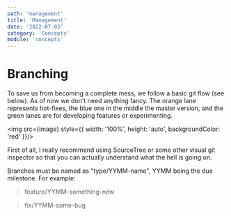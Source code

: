 ```yaml
---
path: 'management'
title: 'Management'
date: '2022-07-03'
category: 'Concepts'
module: 'concepts'
---
```


# Branching

To save us from becoming a complete mess, we follow a basic git flow (see below). As of now we don't need anything fancy. The orange lane represents hot-fixes, the blue one in the middle the master version, and the green lanes are for developing features or experimenting.


<img src={image} style={{ width: '100%', height: 'auto', backgroundColor: 'red' }}/>

First of all, I really recommend using SourceTree or some other visual git inspector so that you can actually understand what the hell is going on.

Branches must be named as "type/YYMM-name", YYMM being the due milestone. For example:

> feature/YYMM-something-new
> 

> fix/YYMM-some-bug
>
